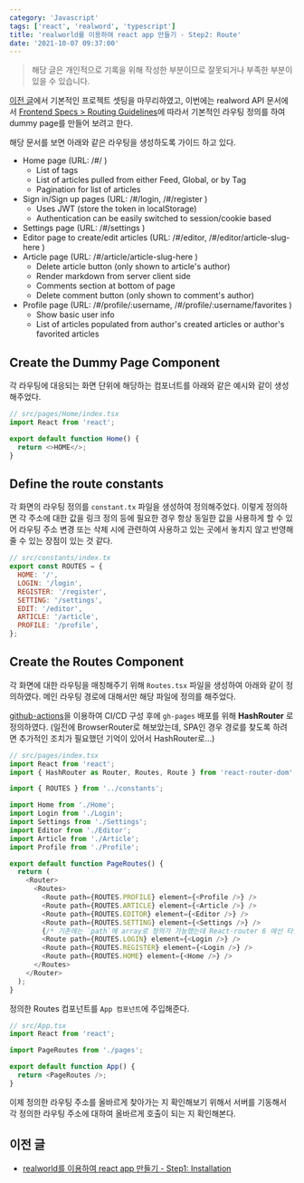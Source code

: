 ```yaml
---
category: 'Javascript'
tags: ['react', 'realword', 'typescript']
title: 'realworld를 이용하여 react app 만들기 - Step2: Route'
date: '2021-10-07 09:37:00'
---
```


> 해당 글은 개인적으로 기록을 위해 작성한 부분이므로 잘못되거나 부족한 부분이 있을 수 있습니다.

[이전 글](/devLogs/javascript/react/realword/20210631-react-app-with-realword)에서 기본적인 프로젝트 셋팅을 마무리하였고,
이번에는 realword API 문서에서 [Frontend Specs > Routing Guidelines](https://gothinkster.github.io/realworld/docs/specs/frontend-specs/routing)에 따라서 기본적인 라우팅 정의를 하여 dummy page를 만들어 보려고 한다.

해당 문서를 보면 아래와 같은 라우팅을 생성하도록 가이드 하고 있다.

- Home page (URL: /#/ )
  - List of tags
  - List of articles pulled from either Feed, Global, or by Tag
  - Pagination for list of articles
- Sign in/Sign up pages (URL: /#/login, /#/register )
  - Uses JWT (store the token in localStorage)
  - Authentication can be easily switched to session/cookie based
- Settings page (URL: /#/settings )
- Editor page to create/edit articles (URL: /#/editor, /#/editor/article-slug-here )
- Article page (URL: /#/article/article-slug-here )
  - Delete article button (only shown to article's author)
  - Render markdown from server client side
  - Comments section at bottom of page
  - Delete comment button (only shown to comment's author)
- Profile page (URL: /#/profile/:username, /#/profile/:username/favorites )
  - Show basic user info
  - List of articles populated from author's created articles or author's favorited articles

## Create the Dummy Page Component

각 라우팅에 대응되는 화면 단위에 해당하는 컴포너트를 아래와 같은 예시와 같이 생성해주었다.

```javascript
// src/pages/Home/index.tsx
import React from 'react';

export default function Home() {
  return <>HOME</>;
}
```

## Define the route constants

각 화면의 라우팅 정의를 `constant.tx` 파일을 생성하여 정의해주었다.
이렇게 정의하면 각 주소에 대한 값을 링크 정의 등에 필요한 경우 항상 동일한 값을 사용하게 할 수 있어 라우팅 주소 변경 또는 삭제 시에 관련하여 사용하고 있는 곳에서 놓치지 않고 반영해줄 수 있는 장점이 있는 것 같다.

```javascript
// src/constants/index.tx
export const ROUTES = {
  HOME: '/',
  LOGIN: '/login',
  REGISTER: '/register',
  SETTING: '/settings',
  EDIT: '/editor',
  ARTICLE: '/article',
  PROFILE: '/profile',
};
```

## Create the Routes Component

각 화면에 대한 라우팅을 매칭해주기 위해 `Routes.tsx` 파일을 생성하여 아래와 같이 정의하였다.
메인 라우팅 경로에 대해서만 해당 파일에 정의를 해주었다.

[github-actions](https://docs.github.com/en/actions)을 이용하여 CI/CD 구성 후에 `gh-pages` 배포를 위해 **HashRouter** 로 정의하였다.
(일전에 BrowserRouter로 해보았는데, SPA인 경우 경로를 찾도록 하려면 추가적인 조치가 필요했던 기억이 있어서 HashRouter로...)

```javascript
// src/pages/index.tsx
import React from 'react';
import { HashRouter as Router, Routes, Route } from 'react-router-dom';

import { ROUTES } from '../constants';

import Home from './Home';
import Login from './Login';
import Settings from './Settings';
import Editor from './Editor';
import Article from './Article';
import Profile from './Profile';

export default function PageRoutes() {
  return (
    <Router>
      <Routes>
        <Route path={ROUTES.PROFILE} element={<Profile />} />
        <Route path={ROUTES.ARTICLE} element={<Article />} />
        <Route path={ROUTES.EDITOR} element={<Editor />} />
        <Route path={ROUTES.SETTING} element={<Settings />} />
        {/* 기존에는 `path`에 array로 정의가 가능했는데 React-router 6 에선 타입 에러가 발생한다. ㅠㅠ */}
        <Route path={ROUTES.LOGIN} element={<Login />} />
        <Route path={ROUTES.REGISTER} element={<Login />} />
        <Route path={ROUTES.HOME} element={<Home />} />
      </Routes>
    </Router>
  );
}
```

정의한 Routes 컴포넌트를 `App 컴포넌트`에 주입해준다.

```javascript
// src/App.tsx
import React from 'react';

import PageRoutes from './pages';

export default function App() {
  return <PageRoutes />;
}
```

이제 정의한 라우팅 주소를 올바르게 찾아가는 지 확인해보기 위해서 서버를 기동해서 각 정의한 라우팅 주소에 대하여 올바르게 호출이 되는 지 확인해본다.

## 이전 글

- [realworld를 이용하여 react app 만들기 - Step1: Installation](/devLogs/javascript/react/realword/20210631-react-app-with-realword)
